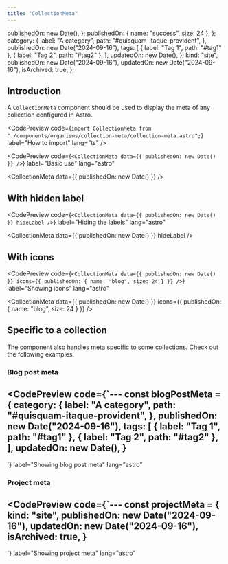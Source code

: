 ```yaml
---
title: "CollectionMeta"
---
```


  publishedOn: new Date(),
};
  publishedOn: { name: "success", size: 24 },
};
  category: {
    label: "A category",
    path: "#quisquam-itaque-provident",
  },
  publishedOn: new Date("2024-09-16"),
  tags: [
    { label: "Tag 1", path: "#tag1" },
    { label: "Tag 2", path: "#tag2" },
  ],
  updatedOn: new Date(),
};
  kind: "site",
  publishedOn: new Date("2024-09-16"),
  updatedOn: new Date("2024-09-16"),
  isArchived: true,
};

## Introduction

A `CollectionMeta` component should be used to display the meta of any collection configured in Astro.

<CodePreview
  code={`import CollectionMeta from "./components/organisms/collection-meta/collection-meta.astro";`}
  label="How to import"
  lang="ts"
/>

<CodePreview
  code={`<CollectionMeta data={{ publishedOn: new Date() }} />`}
  label="Basic use"
  lang="astro"
>
  <CollectionMeta data={{ publishedOn: new Date() }} />
</CodePreview>

## With hidden label

<CodePreview
  code={`<CollectionMeta data={{ publishedOn: new Date() }} hideLabel />`}
  label="Hiding the labels"
  lang="astro"
>
  <CollectionMeta data={{ publishedOn: new Date() }} hideLabel />
</CodePreview>

## With icons

<CodePreview
  code={`<CollectionMeta
    data={{ publishedOn: new Date() }}
    icons={{ publishedOn: { name: "blog", size: 24 } }}
/>`}
  label="Showing icons"
  lang="astro"
>
  <CollectionMeta
    data={{ publishedOn: new Date() }}
    icons={{ publishedOn: { name: "blog", size: 24 } }}
  />
</CodePreview>

## Specific to a collection

The component also handles meta specific to some collections. Check out the following examples.

### Blog post meta

<CodePreview
  code={`---
const blogPostMeta = {
    category: {
      label: "A category",
      path: "#quisquam-itaque-provident",
    },
    publishedOn: new Date("2024-09-16"),
    tags: [
      { label: "Tag 1", path: "#tag1" },
      { label: "Tag 2", path: "#tag2" },
    ],
    updatedOn: new Date(),
}
---
<CollectionMeta data={blogPostMeta} />`}
  label="Showing blog post meta"
  lang="astro"
>
  <CollectionMeta data={blogPostMeta} />
</CodePreview>
<CollectionMeta data={blogPostMeta} />

### Project meta

<CodePreview
  code={`---
const projectMeta = {
    kind: "site",
    publishedOn: new Date("2024-09-16"),
    updatedOn: new Date("2024-09-16"),
    isArchived: true,
}
---
<CollectionMeta data={projectMeta} />`}
  label="Showing project meta"
  lang="astro"
>
  <CollectionMeta data={projectMeta} />
</CodePreview>
